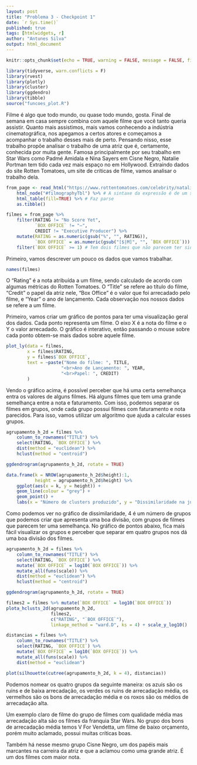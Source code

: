 ```yaml
---
layout: post
title: "Problema 3 - Checkpoint 1"
date: `r Sys.time()`
published: true
tags: [htmlwidgets, r]
author: "Antunes Silva"
output: html_document
---
```


```r
knitr::opts_chunk$set(echo = TRUE, warning = FALSE, message = FALSE, fig.align="center")
```

```r
library(tidyverse, warn.conflicts = F)
library(rvest)
library(plotly)
library(cluster)
library(ggdendro)
library(tibble)
source("funcoes_plot.R")
```

Filme é algo que todo mundo, ou quase todo mundo, gosta. Final de semana em casa sempre combina com aquele filme que você tanto queria assistir. 
Quanto mais assistimos, mais vamos conhecendo a indústria cinematográfica, nos apegamos a certos atores e começamos a acompanhar o trabalho desses mais de perto. Pensando nisso, esse trabalho propõe analisar o trabalho de uma atriz que é, certamente, conhecida por muita gente.
Famosa principalmente por seu trabalho em Star Wars como Padmé Amidala e Nina Sayers em Cisne Negro, Natalie Portman tem tido cada vez mais espaço no em Hollywood.
Extraindo dados do site Rotten Tomatoes, um site de críticas de filme, vamos analisar o trabalho dela.

```r
from_page <- read_html("https://www.rottentomatoes.com/celebrity/natalie_portman/") %>% 
    html_node("#filmographyTbl") %>% # A sintaxe da expressão é de um seletor à lá JQuery: https://rdrr.io/cran/rvest/man/html_nodes.html 
    html_table(fill=TRUE) %>% # Faz parse
    as.tibble()

filmes = from_page %>% 
    filter(RATING != "No Score Yet", 
           `BOX OFFICE` != "—", 
           CREDIT != "Executive Producer") %>%
    mutate(RATING = as.numeric(gsub("%", "", RATING)), 
           `BOX OFFICE` = as.numeric(gsub("[$|M]", "", `BOX OFFICE`))) %>% 
    filter(`BOX OFFICE` >= 1) # Tem dois filmes que não parecem ter sido lançados no mundo todo
```

Primeiro, vamos descrever um pouco os dados que vamos trabalhar.

```r
names(filmes)
```

O "Rating" é a nota atribuída a um filme, sendo calculado de acordo com algumas métricas do Rotten Tomatoes. O "Title" se refere ao título do filme, "Credit" o papel da atriz nele, "Box Office" é o valor que foi arrecadado pelo filme, e "Year" o ano de lançamento.
Cada observação nos nossos dados se refere a um filme.

Primeiro, vamos criar um gráfico de pontos para ter uma visualização geral dos dados. Cada ponto representa um filme. O eixo X é a nota do filme e o Y o valor arrecadado.
O gráfico é interativo, então passando o mouse sobre cada ponto obtem-se mais dados sobre aquele filme.

```r
plot_ly(data = filmes,
        x = filmes$RATING,
        y = filmes$`BOX OFFICE`,
        text = ~paste("Nome do filme: ", TITLE,
                     "<br>Ano de Lançamento: ", YEAR,
                     "<br>Papel: ", CREDIT)
        )
```

Vendo o gráfico acima, é possível perceber que há uma certa semelhança entra os valores de alguns filmes. Há alguns filmes que tem uma grande semelhança entre a nota e faturamento.
Com isso, podemos separar os filmes em grupos, onde cada grupo possui filmes com faturamento e nota parecidos.
Para isso, vamos utilizar um algoritmo que ajuda a calcular esses grupos.

```r
agrupamento_h_2d = filmes %>% 
    column_to_rownames("TITLE") %>%
    select(RATING, `BOX OFFICE`) %>%
    dist(method = "euclidean") %>% 
    hclust(method = "centroid")

ggdendrogram(agrupamento_h_2d, rotate = TRUE)

data.frame(k = NROW(agrupamento_h_2d$height):1, 
           height = agrupamento_h_2d$height) %>% 
    ggplot(aes(x = k, y = height)) + 
    geom_line(colour = "grey") + 
    geom_point() + 
    labs(x = "Número de clusters produzido", y = "Dissimilaridade na junção")
```

Como podemos ver no gráfico de dissimilaridade, 4 é um número de grupos que podemos criar que apresenta uma boa divisão, com grupos de filmes que parecem ter uma semelhança. No gráfico de pontos abaixo, fica mais fácil visualizar os grupos e perceber que separar em quatro grupos nos dá uma boa divisão dos filmes.

```r
agrupamento_h_2d = filmes %>% 
    column_to_rownames("TITLE") %>%
    select(RATING, `BOX OFFICE`) %>% 
    mutate(`BOX OFFICE` = log10(`BOX OFFICE`)) %>% 
    mutate_all(funs(scale)) %>% 
    dist(method = "euclidean") %>% 
    hclust(method = "centroid")

ggdendrogram(agrupamento_h_2d, rotate = TRUE)

filmes2 = filmes %>% mutate(`BOX OFFICE` = log10(`BOX OFFICE`))
plota_hclusts_2d(agrupamento_h_2d, 
                 filmes2, 
                 c("RATING", "`BOX OFFICE`"), 
                 linkage_method = "ward.D", ks = 4) + scale_y_log10()

distancias = filmes %>% 
    column_to_rownames("TITLE") %>%
    select(RATING, `BOX OFFICE`) %>% 
    mutate(`BOX OFFICE` = log10(`BOX OFFICE`)) %>% 
    mutate_all(funs(scale)) %>% 
    dist(method = "euclidean")

plot(silhouette(cutree(agrupamento_h_2d, k = 4), distancias))


```

Podemos nomear os quatro grupos da seguinte maneira: os azuis são os ruins e de baixa arrecadação, os verdes os ruins de arrecadação média, os vermelhos são os bons de arrecadação média e os roxos são os médios de arrecadação alta.

Um exemplo claro de filme do grupo de filmes com qualidade média mas arrecadação alta são os filmes da franquia Star Wars. No grupo dos bons de arrecadação média temos V For Vendetta, um filme de baixo orçamento, porém muito aclamado, possui muitas críticas boas.

Também há nesse mesmo grupo Cisne Negro, um dos papéis mais marcantes na carreira da atriz e que a aclamou como uma grande atriz. É um dos filmes com maior nota.
